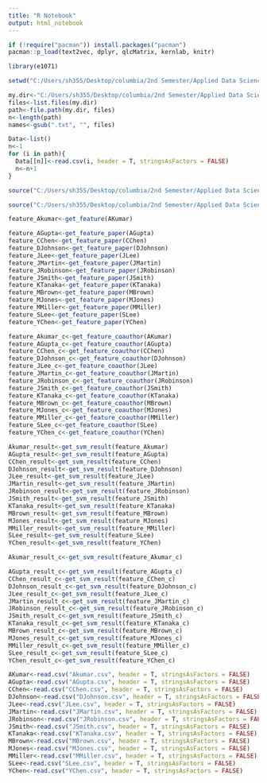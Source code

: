 ```yaml
---
title: "R Notebook"
output: html_notebook
---
```


```r
if (!require("pacman")) install.packages("pacman")
pacman::p_load(text2vec, dplyr, qlcMatrix, kernlab, knitr)
```
```r
library(e1071)
```
```r
setwd("C:/Users/sh355/Desktop/columbia/2nd Semester/Applied Data Science/Spr2017-proj4-team12/output")
```
```r
my.dir<-"C:/Users/sh355/Desktop/columbia/2nd Semester/Applied Data Science/Spr2017-proj4-team12/data/data"
files<-list.files(my.dir)
path<-file.path(my.dir, files)
n<-length(path)
names<-gsub(".txt", "", files)
```
```r
Data<-list()
n<-1
for (i in path){
  Data[[n]]<-read.csv(i, header = T, stringsAsFactors = FALSE)
  n<-n+1
}
```



```r
source("C:/Users/sh355/Desktop/columbia/2nd Semester/Applied Data Science/Spr2017-proj4-team12/output/feature.R")
```
```r
source("C:/Users/sh355/Desktop/columbia/2nd Semester/Applied Data Science/Spr2017-proj4-team12/output/svm.R")
```

```r
feature_Akumar<-get_feature(AKumar)
```
```r
feature_AGupta<-get_feature_paper(AGupta)
feature_CChen<-get_feature_paper(CChen)
feature_DJohnson<-get_feature_paper(DJohnson)
feature_JLee<-get_feature_paper(JLee)
feature_JMartin<-get_feature_paper(JMartin)
feature_JRobinson<-get_feature_paper(JRobinson)
feature_JSmith<-get_feature_paper(JSmith)
feature_KTanaka<-get_feature_paper(KTanaka)
feature_MBrown<-get_feature_paper(MBrown)
feature_MJones<-get_feature_paper(MJones)
feature_MMiller<-get_feature_paper(MMiller)
feature_SLee<-get_feature_paper(SLee)
feature_YChen<-get_feature_paper(YChen)
```
```r
feature_Akumar_c<-get_feature_coauthor(AKumar)
feature_AGupta_c<-get_feature_coauthor(AGupta)
feature_CChen_c<-get_feature_coauthor(CChen)
feature_DJohnson_c<-get_feature_coauthor(DJohnson)
feature_JLee_c<-get_feature_coauthor(JLee)
feature_JMartin_c<-get_feature_coauthor(JMartin)
feature_JRobinson_c<-get_feature_coauthor(JRobinson)
feature_JSmith_c<-get_feature_coauthor(JSmith)
feature_KTanaka_c<-get_feature_coauthor(KTanaka)
feature_MBrown_c<-get_feature_coauthor(MBrown)
feature_MJones_c<-get_feature_coauthor(MJones)
feature_MMiller_c<-get_feature_coauthor(MMiller)
feature_SLee_c<-get_feature_coauthor(SLee)
feature_YChen_c<-get_feature_coauthor(YChen)
```

```r
Akumar_result<-get_svm_result(feature_Akumar)
AGupta_result<-get_svm_result(feature_AGupta)
CChen_result<-get_svm_result(feature_CChen)
DJohnson_result<-get_svm_result(feature_DJohnson)
JLee_result<-get_svm_result(feature_JLee)
JMartin_result<-get_svm_result(feature_JMartin)
JRobinson_result<-get_svm_result(feature_JRobinson)
JSmith_result<-get_svm_result(feature_JSmith)
KTanaka_result<-get_svm_result(feature_KTanaka)
MBrown_result<-get_svm_result(feature_MBrown)
MJones_result<-get_svm_result(feature_MJones)
MMiller_result<-get_svm_result(feature_MMiller)
SLee_result<-get_svm_result(feature_SLee)
YChen_result<-get_svm_result(feature_YChen)
```
```r
Akumar_result_c<-get_svm_result(feature_Akumar_c)
```
```r
AGupta_result_c<-get_svm_result(feature_AGupta_c)
CChen_result_c<-get_svm_result(feature_CChen_c)
DJohnson_result_c<-get_svm_result(feature_DJohnson_c)
JLee_result_c<-get_svm_result(feature_JLee_c)
JMartin_result_c<-get_svm_result(feature_JMartin_c)
JRobinson_result_c<-get_svm_result(feature_JRobinson_c)
JSmith_result_c<-get_svm_result(feature_JSmith_c)
KTanaka_result_c<-get_svm_result(feature_KTanaka_c)
MBrown_result_c<-get_svm_result(feature_MBrown_c)
MJones_result_c<-get_svm_result(feature_MJones_c)
MMiller_result_c<-get_svm_result(feature_MMiller_c)
SLee_result_c<-get_svm_result(feature_SLee_c)
YChen_result_c<-get_svm_result(feature_YChen_c)
```
```r
AKumar<-read.csv("Akumar.csv", header = T, stringsAsFactors = FALSE)
AGupta<-read.csv("AGupta.csv", header = T, stringsAsFactors = FALSE)
CChen<-read.csv("CChen.csv", header = T, stringsAsFactors = FALSE)
DJohnson<-read.csv("DJohnson.csv", header = T, stringsAsFactors = FALSE)
JLee<-read.csv("JLee.csv", header = T, stringsAsFactors = FALSE)
JMartin<-read.csv("JMartin.csv", header = T, stringsAsFactors = FALSE)
JRobinson<-read.csv("JRobinson.csv", header = T, stringsAsFactors = FALSE)
JSmith<-read.csv("JSmith.csv", header = T, stringsAsFactors = FALSE)
KTanaka<-read.csv("KTanaka.csv", header = T, stringsAsFactors = FALSE)
MBrown<-read.csv("MBrown.csv", header = T, stringsAsFactors = FALSE)
MJones<-read.csv("MJones.csv", header = T, stringsAsFactors = FALSE)
MMiller<-read.csv("MMiller.csv", header = T, stringsAsFactors = FALSE)
SLee<-read.csv("SLee.csv", header = T, stringsAsFactors = FALSE)
YChen<-read.csv("YChen.csv", header = T, stringsAsFactors = FALSE)
```


